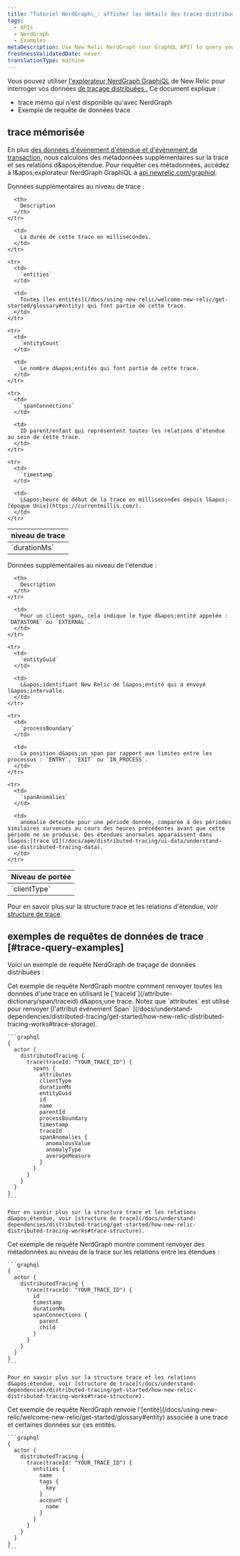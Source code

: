 ```yaml
---
title: "Tutoriel NerdGraph\_: afficher les détails des traces distribuées"
tags:
  - APIs
  - NerdGraph
  - Examples
metaDescription: Use New Relic NerdGraph (our GraphQL API) to query your distributed trace data.
freshnessValidatedDate: never
translationType: machine
---
```


Vous pouvez utiliser [l&apos;explorateur NerdGraph GraphiQL](https://api.newrelic.com/graphiql) de New Relic pour interroger vos données [de traçage distribuées .](/docs/understand-dependencies/distributed-tracing/get-started/introduction-distributed-tracing) Ce document explique :

* trace mémo qui n&apos;est disponible qu&apos;avec NerdGraph
* Exemple de requête de données trace

## trace mémorisée

En plus [des données d&apos;événement d&apos;étendue et d&apos;événement de transaction](/docs/understand-dependencies/distributed-tracing/get-started/how-new-relic-distributed-tracing-works#trace-structure), nous calculons des métadonnées supplémentaires sur la trace et ses relations d&amp;apos;étendue. Pour requêter ces métadonnées, accédez à l&amp;apos;explorateur NerdGraph GraphiQL à [api.newrelic.com/graphiql](https://api.newrelic.com/graphiql).

Données supplémentaires au niveau de trace :

<table>
  <thead>
    <tr>
      <th style={{ width: "180px" }}>
        niveau de trace
      </th>

      <th>
        Description
      </th>
    </tr>
  </thead>

  <tbody>
    <tr>
      <td>
        `durationMs`
      </td>

      <td>
        La durée de cette trace en millisecondes.
      </td>
    </tr>

    <tr>
      <td>
        `entities`
      </td>

      <td>
        Toutes [les entités](/docs/using-new-relic/welcome-new-relic/get-started/glossary#entity) qui font partie de cette trace.
      </td>
    </tr>

    <tr>
      <td>
        `entityCount`
      </td>

      <td>
        Le nombre d&apos;entités qui font partie de cette trace.
      </td>
    </tr>

    <tr>
      <td>
        `spanConnections`
      </td>

      <td>
        ID parent/enfant qui représentent toutes les relations d’étendue au sein de cette trace.
      </td>
    </tr>

    <tr>
      <td>
        `timestamp`
      </td>

      <td>
        L&apos;heure de début de la trace en millisecondes depuis l&apos;[époque Unix](https://currentmillis.com/).
      </td>
    </tr>
  </tbody>
</table>

Données supplémentaires au niveau de l&apos;étendue :

<table>
  <thead>
    <tr>
      <th style={{ width: "180px" }}>
        Niveau de portée
      </th>

      <th>
        Description
      </th>
    </tr>
  </thead>

  <tbody>
    <tr>
      <td>
        `clientType`
      </td>

      <td>
        Pour un client span, cela indique le type d&apos;entité appelée : `DATASTORE` ou `EXTERNAL`.
      </td>
    </tr>

    <tr>
      <td>
        `entityGuid`
      </td>

      <td>
        L&apos;identifiant New Relic de l&apos;entité qui a envoyé l&apos;intervalle.
      </td>
    </tr>

    <tr>
      <td>
        `processBoundary`
      </td>

      <td>
        La position d&apos;un span par rapport aux limites entre les processus : `ENTRY`, `EXIT` ou `IN_PROCESS`.
      </td>
    </tr>

    <tr>
      <td>
        `spanAnomalies`
      </td>

      <td>
        anomalie détectée pour une période donnée, comparée à des périodes similaires survenues au cours des heures précédentes avant que cette période ne se produise. Des étendues anormales apparaissent dans l&apos;[trace UI](/docs/apm/distributed-tracing/ui-data/understand-use-distributed-tracing-data).
      </td>
    </tr>
  </tbody>
</table>

Pour en savoir plus sur la structure trace et les relations d&apos;étendue, voir [structure de trace](/docs/understand-dependencies/distributed-tracing/get-started/how-new-relic-distributed-tracing-works#trace-structure).

## exemples de requêtes de données de trace [#trace-query-examples]

Voici un exemple de requête NerdGraph de traçage de données distribuées :

<CollapserGroup>
  <Collapser id="traceid" title="requête par ID trace">
    Cet exemple de requête NerdGraph montre comment renvoyer toutes les données d&apos;une trace en utilisant le [`traceId`](/attribute-dictionary/span/traceid) d&amp;apos;une trace. Notez que `attributes` est utilisé pour renvoyer [l&apos;attribut événement`Span` ](/docs/understand-dependencies/distributed-tracing/get-started/how-new-relic-distributed-tracing-works#trace-storage).

    ```graphql
    {
      actor {
        distributedTracing {
          trace(traceId: "YOUR_TRACE_ID") {
            spans {
              attributes
              clientType
              durationMs
              entityGuid
              id
              name
              parentId
              processBoundary
              timestamp
              traceId
              spanAnomalies {
                anomalousValue
                anomalyType
                averageMeasure
              }
            }
          }
        }
      }
    }
    ```

    Pour en savoir plus sur la structure trace et les relations d&apos;étendue, voir [structure de trace](/docs/understand-dependencies/distributed-tracing/get-started/how-new-relic-distributed-tracing-works#trace-structure).
  </Collapser>

  <Collapser id="trace-data" title="données de relation d'étendue de requête">
    Cet exemple de requête NerdGraph montre comment renvoyer des métadonnées au niveau de la trace sur les relations entre les étendues :

    ```graphql
    {
      actor {
        distributedTracing {
          trace(traceId: "YOUR_TRACE_ID") {
            id
            timestamp
            durationMs
            spanConnections {
              parent
              child
            }
          }
        }
      }
    }
    ```

    Pour en savoir plus sur la structure trace et les relations d&apos;étendue, voir [structure de trace](/docs/understand-dependencies/distributed-tracing/get-started/how-new-relic-distributed-tracing-works#trace-structure).
  </Collapser>

  <Collapser id="entity-data" title="requête de données de l'entité dans une trace">
    Cet exemple de requête NerdGraph renvoie l&apos;[entité](/docs/using-new-relic/welcome-new-relic/get-started/glossary#entity) associée à une trace et certaines données sur ces entités.

    ```graphql
    {
      actor {
        distributedTracing {
          trace(traceId: "YOUR_TRACE_ID") {
            entities {
              name
              tags {
                key
              }
              account {
                name
              }
            }
          }
        }
      }
    }
    ```
  </Collapser>
</CollapserGroup>